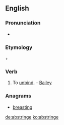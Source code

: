 ==English==

===Pronunciation===
* {{SAMPA|/@b'strIndZ/}}

===Etymology===
{{etyl|la|en}} {{term|ab||lang=la|away}} + {{term|stringere||lang=la|bind, tie}}

===Verb===
{{en-verb|abstring|es}}

# {{transitive|obsolete}} To [[unbind]]. - [[Bailey]]

===Anagrams===
* [[breasting#English|breasting]]

[[de:abstringe]]
[[ko:abstringe]]